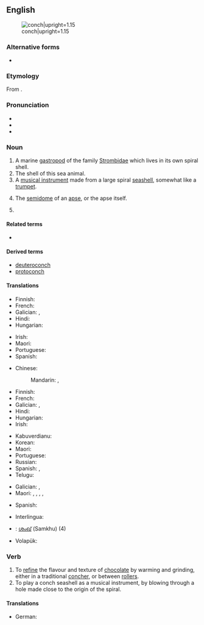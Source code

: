 {{also|Conch}}
==English==
{{wikipedia|dab=Conch (disambiguation)|conch}}
[[File:Sea shell (Trinidad & Tobago 2009).jpg|thumb|right|conch|upright=1.15]]

===Alternative forms===
* {{alter|en|conk|conque}}

===Etymology===
From {{bor|en|la|concha}}.

===Pronunciation===
* {{IPA|en|/kɒntʃ/|/kɒŋk/}}
* {{audio|en|LL-Q1860 (eng)-Vealhurl-conch.wav ‎|Audio (UK)}}
* {{rhymes|en|ɒntʃ|ɒŋk}}

===Noun===
{{en-noun|+|conchs}}

# A marine [[gastropod]] of the family [[Strombidae]] which lives in its own spiral shell.
# The shell of this sea animal.
# A [[musical instrument]] made from a large spiral [[seashell]], somewhat like a [[trumpet]].
# {{lb|en|architecture}} The [[semidome]] of an [[apse]], or the apse itself.
# {{synonym of|en|concher|gloss=machine used to refine the flavour and texture of chocolate}}

====Related terms====
* {{l|en|congius}}

====Derived terms====
* [[deuteroconch]]
* [[protoconch]]

====Translations====
{{trans-top|marine mollusc}}
* Finnish: {{t|fi|siipikotilo}}
* French: {{t+|fr|conque}}
* Galician: {{t|gl|buguina|f}}, {{t|gl|carlou|m}}
* Hindi: {{t+|hi|शंख|m|sc=Deva}}
* Hungarian: {{t+|hu|kagyló}}
{{trans-mid}}
* Irish: {{t+|ga|sliogán|m}}
* Maori: {{t|mi|wahanui}}
* Portuguese: {{t+|pt|búzio|m}}
* Spanish: {{t|es|caracola|f}}
{{trans-bottom}}

{{trans-top|shell of this sea animal}}
* Chinese:
*: Mandarin: {{t+|cmn|螺貝}}, {{t+|cmn|螺贝|tr=luóbèi}}
* Finnish: {{t|fi|[[siipikotilo|siipikotilon]] [[kuori]]}}
* French: {{t+|fr|conque}}
* Galician: {{t|gl|buguina|f}}, {{t|gl|carlou|m}}
* Hindi: {{t+|hi|शंख|m}}
* Hungarian: {{t+|hu|kagylóhéj}}
* Irish: {{t+|ga|sliogán|m}}
{{trans-mid}}
* Kabuverdianu: {{t|kea|kónxa}}
* Korean: {{t+|ko|조가비}}
* Maori: {{t|mi|wahanui}}
* Portuguese: {{t+|pt|búzio|m}}
* Russian: {{t+|ru|ра́ковина|f}}
* Spanish: {{t+|es|concha|f}}, {{t|es|caracola|f}}
* Telugu: {{t+|te|శంఖము}}
{{trans-bottom}}

{{trans-top|musical instrument}}
* Galician: {{t|gl|bucina|f}}, {{t|gl|apupo|m}}
* Maori: {{t|mi|pūpakapaka}}, {{t|mi|potipoti}}, {{t|mi|pūmoana}}, {{t|mi|pūtātara}}, {{t|mi|pūtoto}}
{{trans-mid}}
* Spanish: {{t+|es|concha|f}}
{{trans-bottom}}

{{trans-see|machine|concher}}

{{checktrans-top}}
* Interlingua: {{t-check|ia|concha}}
* {{ttbc|ml}}: [[ശംഖ്]] (Samkhu) (4)
{{trans-mid}}
* Volapük: {{t+check|vo|koan}}
{{trans-bottom}}

===Verb===
{{en-verb}}

# To [[refine]] the flavour and texture of [[chocolate]] by warming and grinding, either in a traditional [[concher]], or between [[roller]]s.
# To play a conch seashell as a musical instrument, by blowing through a hole made close to the origin of the spiral.

====Translations====
{{trans-top|to refine the flavour of chocolate}}
* German: {{t+|de|conchieren}}
{{trans-mid}}
{{trans-bottom}}

{{trans-top|to play a conch seashell}}
{{trans-mid}}
{{trans-bottom}}

{{c|en|Conchology|Gastropods|Machines|Musical instruments}}